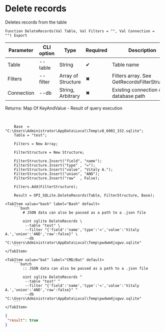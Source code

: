 ﻿---
sidebar_position: 9
description: Delete records and other functions to work with SQLite in the Open Integration Package, a free open-source integration library for 1C:Enterprise 8, OneScript and CLI
keywords: [1C, 1С, 1С:Enterprise, 1С:Enterprise 8.3, API, Integration, Services, Exchange, OneScript, CLI, SQLite]
---


# Delete records
 Deletes records from the table



`Function DeleteRecords(Val Table, Val Filters = "", Val Connection = "") Export`

  | Parameter | CLI option | Type | Required | Description |
  |-|-|-|-|-|
  | Table | --table | String | &#x2714; | Table name |
  | Filters | --filter | Array of Structure | &#x2716; | Filters array. See GetRecordsFilterStrucutre |
  | Connection | --db | String, Arbitrary | &#x2716; | Existing connection or database path |

  
  Returns:  Map Of KeyAndValue - Result of query execution

<br/>




```bsl title="1C:Enterprise/OneScript code example"
    Base  = "C:\Users\Administrator\AppData\Local\Temp\v8_6002_332.sqlite";
    Table = "test";

    Filters = New Array;

    FilterStructure = New Structure;

    FilterStructure.Insert("field", "name");
    FilterStructure.Insert("type" , "=");
    FilterStructure.Insert("value", "Vitaly A.");
    FilterStructure.Insert("union", "AND");
    FilterStructure.Insert("raw"  , False);

    Filters.Add(FilterStructure);

    Result = OPI_SQLite.DeleteRecords(Table, FilterStructure, Base);
```
 

 <Tabs>
  
    <TabItem value="bash" label="Bash" default>
        ```bash
            # JSON data can also be passed as a path to a .json file
            
            oint sqlite DeleteRecords \
             --table "test" \
             --filter "{'field':'name','type':'=','value':'Vitaly A.','union':'AND','raw':false}" \
             --db "C:\Users\Administrator\AppData\Local\Temp\pwdwm4jxgwv.sqlite"
        ```
    </TabItem>
  
    <TabItem value="bat" label="CMD/Bat" default>
        ```batch
            :: JSON data can also be passed as a path to a .json file
            
            oint sqlite DeleteRecords ^
             --table "test" ^
             --filter "{'field':'name','type':'=','value':'Vitaly A.','union':'AND','raw':false}" ^
             --db "C:\Users\Administrator\AppData\Local\Temp\pwdwm4jxgwv.sqlite"
        ```
    </TabItem>
</Tabs>


```json title="Result"
{
 "result": true
}
```
